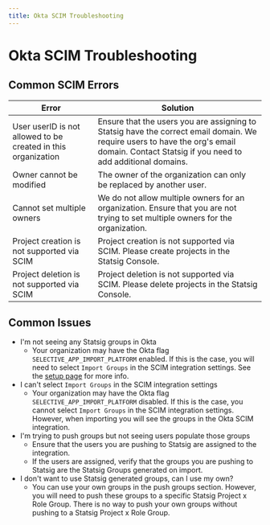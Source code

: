 ```yaml
---
title: Okta SCIM Troubleshooting
---
```




# Okta SCIM Troubleshooting

## Common SCIM Errors

| Error | Solution |
|-------|----------|
| User userID is not allowed to be created in this organization | Ensure that the users you are assigning to Statsig have the correct email domain. We require users to have the org's email domain. Contact Statsig if you need to add additional domains. |
| Owner cannot be modified | The owner of the organization can only be replaced by another user. |
| Cannot set multiple owners | We do not allow multiple owners for an organization. Ensure that you are not trying to set multiple owners for the organization. |
| Project creation is not supported via SCIM | Project creation is not supported via SCIM. Please create projects in the Statsig Console. |
| Project deletion is not supported via SCIM | Project deletion is not supported via SCIM. Please delete projects in the Statsig Console. |


## Common Issues

- I'm not seeing any Statsig groups in Okta
  - Your organization may have the Okta flag `SELECTIVE_APP_IMPORT_PLATFORM` enabled. If this is the case, you will need to select `Import Groups` in the SCIM integration settings. See the [setup page](/access-management/scim/okta_scim_setup) for more info.
- I can't select `Import Groups` in the SCIM integration settings
  - Your organization may have the Okta flag `SELECTIVE_APP_IMPORT_PLATFORM` disabled. If this is the case, you cannot select `Import Groups` in the SCIM integration settings. However, when importing you will see the groups in the Okta SCIM integration.
- I'm trying to push groups but not seeing users populate those groups
  - Ensure that the users you are pushing to Statsig are assigned to the integration.
  - If the users are assigned, verify that the groups you are pushing to Statsig are the Statsig Groups generated on import.
- I don't want to use Statsig generated groups, can I use my own?
  - You can use your own groups in the push groups section. However, you will need to push these groups to a specific Statsig Project x Role Group. There is no way to push your own groups without pushing to a Statsig Project x Role Group.
